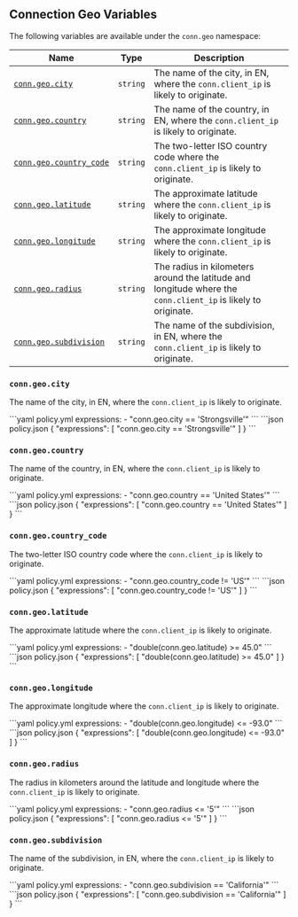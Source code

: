 

## Connection Geo Variables

The following variables are available under the `conn.geo` namespace:

| Name                                            | Type     | Description                                                                                                   |
| ----------------------------------------------- | -------- | ------------------------------------------------------------------------------------------------------------- |
| [`conn.geo.city`](#conngeocity)                 | `string` | The name of the city, in EN, where the `conn.client_ip` is likely to originate.                               |
| [`conn.geo.country`](#conngeocountry)           | `string` | The name of the country, in EN, where the `conn.client_ip` is likely to originate.                            |
| [`conn.geo.country_code`](#conngeocountry_code) | `string` | The two-letter ISO country code where the `conn.client_ip` is likely to originate.                            |
| [`conn.geo.latitude`](#conngeolatitude)         | `string` | The approximate latitude where the `conn.client_ip` is likely to originate.                                   |
| [`conn.geo.longitude`](#conngeolongitude)       | `string` | The approximate longitude where the `conn.client_ip` is likely to originate.                                  |
| [`conn.geo.radius`](#conngeoradius)             | `string` | The radius in kilometers around the latitude and longitude where the `conn.client_ip` is likely to originate. |
| [`conn.geo.subdivision`](#conngeosubdivision)   | `string` | The name of the subdivision, in EN, where the `conn.client_ip` is likely to originate.                        |

### `conn.geo.city`

The name of the city, in EN, where the `conn.client_ip` is likely to originate.

<CodeGroup>
```yaml policy.yml
expressions:
  - "conn.geo.city == 'Strongsville'"
```
```json policy.json
{
  "expressions": [
    "conn.geo.city == 'Strongsville'"
  ]
}
```
</CodeGroup>

### `conn.geo.country`

The name of the country, in EN, where the `conn.client_ip` is likely to originate.

<CodeGroup>
```yaml policy.yml
expressions:
  - "conn.geo.country == 'United States'"
```
```json policy.json
{
  "expressions": [
    "conn.geo.country == 'United States'"
  ]
}
```
</CodeGroup>

### `conn.geo.country_code`

The two-letter ISO country code where the `conn.client_ip` is likely to originate.

<CodeGroup>
```yaml policy.yml
expressions:
  - "conn.geo.country_code != 'US'"
```
```json policy.json
{
  "expressions": [
    "conn.geo.country_code != 'US'"
  ]
}
```
</CodeGroup>

### `conn.geo.latitude`

The approximate latitude where the `conn.client_ip` is likely to originate.

<CodeGroup>
```yaml policy.yml
expressions:
  - "double(conn.geo.latitude) >= 45.0"
```
```json policy.json
{
  "expressions": [
    "double(conn.geo.latitude) >= 45.0"
  ]
}
```
</CodeGroup>

### `conn.geo.longitude`

The approximate longitude where the `conn.client_ip` is likely to originate.

<CodeGroup>
```yaml policy.yml
expressions:
  - "double(conn.geo.longitude) <= -93.0"
```
```json policy.json
{
  "expressions": [
    "double(conn.geo.longitude) <= -93.0"
  ]
}
```
</CodeGroup>

### `conn.geo.radius`

The radius in kilometers around the latitude and longitude where the `conn.client_ip` is likely to originate.

<CodeGroup>
```yaml policy.yml
expressions:
  - "conn.geo.radius <= '5'"
```
```json policy.json
{
  "expressions": [
    "conn.geo.radius <= '5'"
  ]
}
```
</CodeGroup>

### `conn.geo.subdivision`

The name of the subdivision, in EN, where the `conn.client_ip` is likely to originate.

<CodeGroup>
```yaml policy.yml
expressions:
  - "conn.geo.subdivision == 'California'"
```
```json policy.json
{
  "expressions": [
    "conn.geo.subdivision == 'California'"
  ]
}
```
</CodeGroup>
